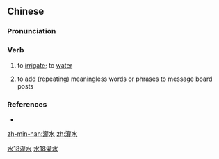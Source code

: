 ==Chinese==
{{zh-forms}}

===Pronunciation===
{{zh-pron
|m=guànshuǐ
|mn=koàn-chúi
|cat=v
}}

===Verb===
{{zh-verb}}

# to [[irrigate]]; to [[water]]
# {{lb|zh|idiomatic}} to add (repeating) meaningless words or phrases to message board posts

===References===
* {{pedialite|灌水|lang=zh}}

[[Category:Mandarin idioms|水18灌水]]
[[Category:zh:Computing|水18灌水]]

[[zh-min-nan:灌水]]
[[zh:灌水]]